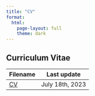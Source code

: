 ```yaml
---
title: "CV"
format:
  html:
    page-layout: full
    theme: dark
---
```


## Curriculum Vitae

| Filename                  | Last update    |
|---------------------------|----------------|
| [CV](files/Decker_CV.pdf) | July 18th, 2023 |